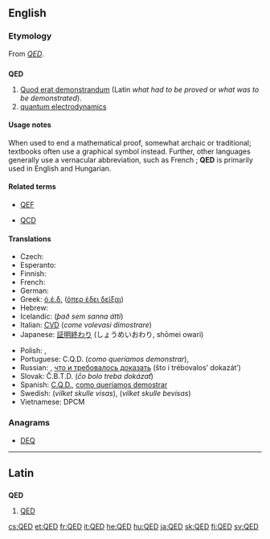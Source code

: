 ==English==
{{wikipedia}}

===Etymology===
From {{etyl|la}} ''[[#Latin|QED]]''.

==={{initialism}}===
'''QED'''

# [[quod erat demonstrandum|Quod erat demonstrandum]] (Latin ''what had to be proved'' or ''what was to be demonstrated'').
# [[quantum electrodynamics]]

====Usage notes====
When used to end a mathematical proof, somewhat archaic or traditional; textbooks often use a graphical symbol instead. Further, other languages generally use a vernacular abbreviation, such as French {{term|CQFD||ce qu'il fallait démontrer|lang=fr}}; '''QED''' is primarily used in English and Hungarian.

====Related terms====
* {{sense|what was to be demonstrated}} [[QEF]]
* {{sense|quantum}} [[QCD]]

====Translations====
{{trans-top|quod erat demonstrandum}}
* Czech: {{t|cs|c.b.d.}} {{italbrac|co bylo dokázat}}
* Esperanto: {{t+|eo|KEP|xs=Esperanto}} {{italbrac|kio estis pruvota}}
* Finnish: {{t+|fi|MOT}} {{italbrac|mikä oli todistettava}}
* French: {{t+|fr|CQFD}} {{italbrac|ce qu'il fallait démontrer}}
* German: {{t|de|w.z.b.w.}} {{italbrac|was zu beweisen war}}
* Greek: [[ό.έ.δ.]] ([[όπερ έδει δείξαι]])
* Hebrew: {{t|he|מ.ש.ל.|m|p|tr=מה שהיה להוכיח|sc=Hebr}}
* Icelandic: {{t|is|þ.s.s.á.}} (''það sem sanna átti'')
* Italian: [[CVD]] (''come volevasi dimostrare'')
* Japanese: [[証明終わり]] (しょうめいおわり, shōmei owari)
{{trans-mid}}
* Polish: {{t|pl|c.b.d.o.}} {{italbrac|co było do okazania}}, {{t|pl|c.b.d.u.}} {{italbrac|co było do udowodnienia}}
* Portuguese: C.Q.D. (''como queríamos demonstrar''), {{t|pt|c.q.d.|tr=''caramba que difícil''}}
* Russian: {{t+|ru|ч. т. д.}}, [[что и требовалось доказать]] (što i trébovalos’ dokazát’)
* Slovak: Č.B.T.D. (''čo bolo treba dokázať'')
* Spanish: [[C.Q.D.]], {{qualifier|written out}} [[como queríamos demostrar]]
* Swedish: {{t|sv|VSV}} (''vilket skulle visas''), {{t+|sv|VSB}} (''vilket skulle bevisas'')
* Vietnamese: DPCM
{{trans-bottom}}

===Anagrams===
* [[DEQ#English|DEQ]] 


----

==Latin==
{{wikipedia|lang=la}}

==={{initialism|la}}===
'''QED'''

# [[#English|QED]]

[[cs:QED]]
[[et:QED]]
[[fr:QED]]
[[it:QED]]
[[he:QED]]
[[hu:QED]]
[[ja:QED]]
[[sk:QED]]
[[fi:QED]]
[[sv:QED]]